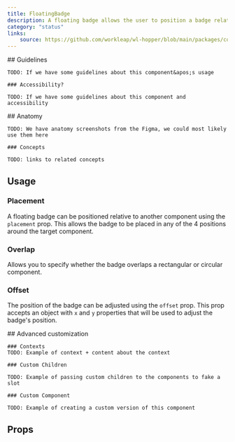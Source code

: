 ```yaml
---
title: FloatingBadge
description: A floating badge allows the user to position a badge relative to another component.
category: "status"
links:
    source: https://github.com/workleap/wl-hopper/blob/main/packages/components/src/Badge/src/FloatingBadge.tsx
---
```


<Example src="badge/docs/floating-badge/preview" isOpen />

<FeatureFlag flag="next">
    ## Guidelines

    TODO: If we have some guidelines about this component&apos;s usage

    ### Accessibility?

    TODO: If we have some guidelines about this component and accessibility
</FeatureFlag>

<FeatureFlag flag="rc">
    ## Anatomy

    TODO: We have anatomy screenshots from the Figma, we could most likely use them here

    ### Concepts

    TODO: links to related concepts
</FeatureFlag>

## Usage

### Placement

A floating badge can be positioned relative to another component using the `placement` prop. This allows the badge to be placed in any of the 4 positions around the target component.

<Example src="badge/docs/floating-badge/placement" />

### Overlap

Allows you to specify whether the badge overlaps a rectangular or circular component.

<Example src="badge/docs/floating-badge/overlap" />

### Offset

The position of the badge can be adjusted using the `offset` prop. This prop accepts an object with `x` and `y` properties that will be used to adjust the badge's position.

<Example src="badge/docs/floating-badge/offset" />

<FeatureFlag flag="next">
    ## Advanced customization

    ### Contexts
    TODO: Example of context + content about the context

    ### Custom Children

    TODO: Example of passing custom children to the components to fake a slot

    ### Custom Component

    TODO: Example of creating a custom version of this component
</FeatureFlag>

## Props

<PropTable component="FloatingBadge" />
